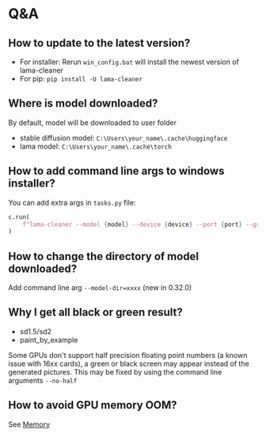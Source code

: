 # Q&A

## How to update to the latest version?

- For installer: Rerun `win_config.bat` will install the newest version of lama-cleaner
- For pip: `pip install -U lama-cleaner`

## Where is model downloaded?

By default, model will be downloaded to user folder

- stable diffusion model: `C:\Users\your_name\.cache\huggingface`
- lama model: `C:\Users\your_name\.cache\torch`

## How to add command line args to windows installer?

You can add extra args in `tasks.py` file:

```python filename="tasks.py"
c.run(
    f"lama-cleaner --model {model} --device {device} --port {port} --gui --gui-size 1400 900 --sd-cpu-textencoder"
)
```

## How to change the directory of model downloaded?

Add command line arg `--model-dir=xxxx` (new in 0.32.0)

## Why I get all black or green result?

- sd1.5/sd2
- paint_by_example

Some GPUs don't support half precision floating point numbers (a known issue with 16xx cards),
a green or black screen may appear instead of the generated pictures.
This may be fixed by using the command line arguments `--no-half`

## How to avoid GPU memory OOM?

See [Memory](https://lama-cleaner-docs.vercel.app/features/memory)
